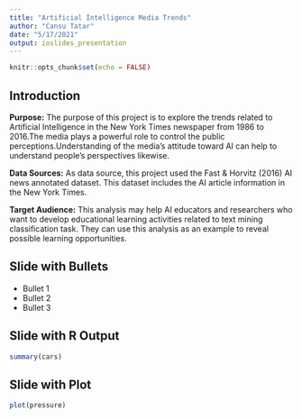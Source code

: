```yaml
---
title: "Artificial Intelligence Media Trends"
author: "Cansu Tatar"
date: "5/17/2021"
output: ioslides_presentation
---
```


```r
knitr::opts_chunk$set(echo = FALSE)
```

## Introduction

**Purpose:** The purpose of this project is to explore the trends related to Artificial Intelligence in the New York Times newspaper from 1986 to 2016.The media plays a powerful role to control the public perceptions.Understanding of the media's attitude toward AI can help to understand people's perspectives likewise.

**Data Sources:** As data source, this project used the Fast & Horvitz (2016) AI news annotated dataset. This dataset includes the AI article information in the New York Times.

**Target Audience:** This analysis may help AI educators and researchers who want to develop educational learning activities related to text mining classification task. They can use this analysis as an example to reveal possible learning opportunities.

## Slide with Bullets

-   Bullet 1
-   Bullet 2
-   Bullet 3

## Slide with R Output

```r
summary(cars)
```

## Slide with Plot

```r
plot(pressure)
```
